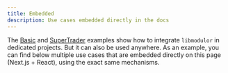 ```yaml
---
title: Embedded
description: Use cases embedded directly in the docs
---
```


The [Basic](./Basic) and [SuperTrader](./SuperTrader) examples show how to integrate `libmodulor` in dedicated projects.
But it can also be used anywhere. As an example, you can find below multiple use cases that are embedded directly on this page (Next.js + React), using the exact same mechanisms.


<UCLayout>
    <UCPanelCard appName="Toolbox" ucName="GenerateMiscData" />
</UCLayout>

<UCLayout>
    <UCPanelCard appName="Toolbox" ucName="ExportAsana" />
</UCLayout>
